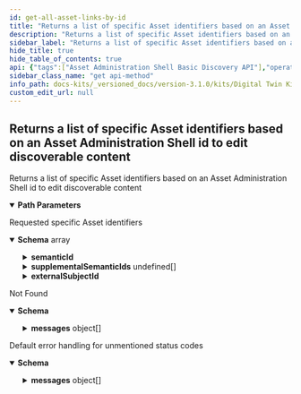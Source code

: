 ```yaml
---
id: get-all-asset-links-by-id
title: "Returns a list of specific Asset identifiers based on an Asset Administration Shell id to edit discoverable content"
description: "Returns a list of specific Asset identifiers based on an Asset Administration Shell id to edit discoverable content"
sidebar_label: "Returns a list of specific Asset identifiers based on an Asset Administration Shell id to edit discoverable content"
hide_title: true
hide_table_of_contents: true
api: {"tags":["Asset Administration Shell Basic Discovery API"],"operationId":"GetAllAssetLinksById","parameters":[{"name":"aasIdentifier","in":"path","description":"The Asset Administration Shell’s unique id (UTF8-BASE64-URL-encoded)","required":true,"style":"simple","explode":false,"schema":{"type":"string","format":"byte"}}],"responses":{"200":{"description":"Requested specific Asset identifiers","content":{"application/json":{"schema":{"type":"array","items":{"allOf":[{"type":"object","properties":{"semanticId":{"allOf":[{"required":["keys","type"],"properties":{"type":{"type":"string","enum":["ExternalReference","ModelReference"]},"keys":{"minItems":1,"type":"array","items":{"required":["type","value"],"type":"object","properties":{"type":{"type":"string","enum":["AnnotatedRelationshipElement","AssetAdministrationShell","BasicEventElement","Blob","Capability","ConceptDescription","DataElement","Entity","EventElement","File","FragmentReference","GlobalReference","Identifiable","MultiLanguageProperty","Operation","Property","Range","Referable","ReferenceElement","RelationshipElement","Submodel","SubmodelElement","SubmodelElementCollection","SubmodelElementList"]},"value":{"maxLength":2000,"minLength":1,"pattern":"^([\\t\\n\\r -퟿- ]|\\ud800[\\udc00-\\udfff]|[\\ud801-\\udbfe][\\udc00-\\udfff]|\\udbff[\\udc00-\\udfff])*$","type":"string"}}}}}},{"properties":{"referredSemanticId":{"required":["keys","type"],"properties":{"type":{"type":"string","enum":["ExternalReference","ModelReference"]},"keys":{"minItems":1,"type":"array","items":{"required":["type","value"],"type":"object","properties":{"type":{"type":"string","enum":["AnnotatedRelationshipElement","AssetAdministrationShell","BasicEventElement","Blob","Capability","ConceptDescription","DataElement","Entity","EventElement","File","FragmentReference","GlobalReference","Identifiable","MultiLanguageProperty","Operation","Property","Range","Referable","ReferenceElement","RelationshipElement","Submodel","SubmodelElement","SubmodelElementCollection","SubmodelElementList"]},"value":{"maxLength":2000,"minLength":1,"pattern":"^([\\t\\n\\r -퟿- ]|\\ud800[\\udc00-\\udfff]|[\\ud801-\\udbfe][\\udc00-\\udfff]|\\udbff[\\udc00-\\udfff])*$","type":"string"}}}}}}}}]},"supplementalSemanticIds":{"minItems":1,"type":"array","items":{"allOf":[{"required":["keys","type"],"properties":{"type":{"type":"string","enum":["ExternalReference","ModelReference"]},"keys":{"minItems":1,"type":"array","items":{"required":["type","value"],"type":"object","properties":{"type":{"type":"string","enum":["AnnotatedRelationshipElement","AssetAdministrationShell","BasicEventElement","Blob","Capability","ConceptDescription","DataElement","Entity","EventElement","File","FragmentReference","GlobalReference","Identifiable","MultiLanguageProperty","Operation","Property","Range","Referable","ReferenceElement","RelationshipElement","Submodel","SubmodelElement","SubmodelElementCollection","SubmodelElementList"]},"value":{"maxLength":2000,"minLength":1,"pattern":"^([\\t\\n\\r -퟿- ]|\\ud800[\\udc00-\\udfff]|[\\ud801-\\udbfe][\\udc00-\\udfff]|\\udbff[\\udc00-\\udfff])*$","type":"string"}}}}}},{"properties":{"referredSemanticId":{"required":["keys","type"],"properties":{"type":{"type":"string","enum":["ExternalReference","ModelReference"]},"keys":{"minItems":1,"type":"array","items":{"required":["type","value"],"type":"object","properties":{"type":{"type":"string","enum":["AnnotatedRelationshipElement","AssetAdministrationShell","BasicEventElement","Blob","Capability","ConceptDescription","DataElement","Entity","EventElement","File","FragmentReference","GlobalReference","Identifiable","MultiLanguageProperty","Operation","Property","Range","Referable","ReferenceElement","RelationshipElement","Submodel","SubmodelElement","SubmodelElementCollection","SubmodelElementList"]},"value":{"maxLength":2000,"minLength":1,"pattern":"^([\\t\\n\\r -퟿- ]|\\ud800[\\udc00-\\udfff]|[\\ud801-\\udbfe][\\udc00-\\udfff]|\\udbff[\\udc00-\\udfff])*$","type":"string"}}}}}}}}]}}}},{"required":["name","value"],"properties":{"name":{"maxLength":64,"minLength":1,"pattern":"^([\\t\\n\\r -퟿- ]|\\ud800[\\udc00-\\udfff]|[\\ud801-\\udbfe][\\udc00-\\udfff]|\\udbff[\\udc00-\\udfff])*$","type":"string"},"value":{"maxLength":2000,"minLength":1,"pattern":"^([\\t\\n\\r -퟿- ]|\\ud800[\\udc00-\\udfff]|[\\ud801-\\udbfe][\\udc00-\\udfff]|\\udbff[\\udc00-\\udfff])*$","type":"string"},"externalSubjectId":{"allOf":[{"required":["keys","type"],"properties":{"type":{"type":"string","enum":["ExternalReference","ModelReference"]},"keys":{"minItems":1,"type":"array","items":{"required":["type","value"],"type":"object","properties":{"type":{"type":"string","enum":["AnnotatedRelationshipElement","AssetAdministrationShell","BasicEventElement","Blob","Capability","ConceptDescription","DataElement","Entity","EventElement","File","FragmentReference","GlobalReference","Identifiable","MultiLanguageProperty","Operation","Property","Range","Referable","ReferenceElement","RelationshipElement","Submodel","SubmodelElement","SubmodelElementCollection","SubmodelElementList"]},"value":{"maxLength":2000,"minLength":1,"pattern":"^([\\t\\n\\r -퟿- ]|\\ud800[\\udc00-\\udfff]|[\\ud801-\\udbfe][\\udc00-\\udfff]|\\udbff[\\udc00-\\udfff])*$","type":"string"}}}}}},{"properties":{"referredSemanticId":{"required":["keys","type"],"properties":{"type":{"type":"string","enum":["ExternalReference","ModelReference"]},"keys":{"minItems":1,"type":"array","items":{"required":["type","value"],"type":"object","properties":{"type":{"type":"string","enum":["AnnotatedRelationshipElement","AssetAdministrationShell","BasicEventElement","Blob","Capability","ConceptDescription","DataElement","Entity","EventElement","File","FragmentReference","GlobalReference","Identifiable","MultiLanguageProperty","Operation","Property","Range","Referable","ReferenceElement","RelationshipElement","Submodel","SubmodelElement","SubmodelElementCollection","SubmodelElementList"]},"value":{"maxLength":2000,"minLength":1,"pattern":"^([\\t\\n\\r -퟿- ]|\\ud800[\\udc00-\\udfff]|[\\ud801-\\udbfe][\\udc00-\\udfff]|\\udbff[\\udc00-\\udfff])*$","type":"string"}}}}}}}}]}}}]}}}}},"404":{"description":"Not Found","content":{"application/json":{"schema":{"type":"object","properties":{"messages":{"type":"array","items":{"type":"object","properties":{"code":{"maxLength":32,"minLength":1,"type":"string"},"correlationId":{"maxLength":128,"minLength":1,"type":"string"},"messageType":{"type":"string","enum":["Undefined","Info","Warning","Error","Exception"]},"text":{"type":"string"},"timestamp":{"pattern":"^-?(([1-9][0-9][0-9][0-9]+)|(0[0-9][0-9][0-9]))-((0[1-9])|(1[0-2]))-((0[1-9])|([12][0-9])|(3[01]))T(((([01][0-9])|(2[0-3])):[0-5][0-9]:([0-5][0-9])(\\.[0-9]+)?)|24:00:00(\\.0+)?)(Z|\\+00:00|-00:00)$","type":"string"}}}}}}}}},"default":{"description":"Default error handling for unmentioned status codes","content":{"application/json":{"schema":{"type":"object","properties":{"messages":{"type":"array","items":{"type":"object","properties":{"code":{"maxLength":32,"minLength":1,"type":"string"},"correlationId":{"maxLength":128,"minLength":1,"type":"string"},"messageType":{"type":"string","enum":["Undefined","Info","Warning","Error","Exception"]},"text":{"type":"string"},"timestamp":{"pattern":"^-?(([1-9][0-9][0-9][0-9]+)|(0[0-9][0-9][0-9]))-((0[1-9])|(1[0-2]))-((0[1-9])|([12][0-9])|(3[01]))T(((([01][0-9])|(2[0-3])):[0-5][0-9]:([0-5][0-9])(\\.[0-9]+)?)|24:00:00(\\.0+)?)(Z|\\+00:00|-00:00)$","type":"string"}}}}}}}}}},"x-semanticIds":["https://admin-shell.io/aas/API/GetAllAssetLinksById/3/0"],"description":"Returns a list of specific Asset identifiers based on an Asset Administration Shell id to edit discoverable content","method":"get","path":"/lookup/shells/{aasIdentifier}","servers":[{"url":"{protocol}://{host_name}:{port}/api/{version_prefix}","variables":{"protocol":{"description":"Allows access through http and https (recommended)","default":"https","enum":["http","https"]},"host_name":{"description":"Hostname of server hosting the api","default":"admin-shell.io"},"port":{"description":"80 is default for http, 443 for https","default":"443","enum":["80","443"]},"version_prefix":{"default":"v3.0","enum":["v3.0"]}}}],"info":{"title":"DotAAS Part 2 | HTTP/REST | Discovery Service Specification","description":"The entire Full Profile of the Discovery Service Specification as part of Details of the Asset Administration Shell Part 2. Publisher: Industrial Digital Twin Association (IDTA) 2023","contact":{"name":"Industrial Digital Twin Association (IDTA)","email":"info@idtwin.org"},"license":{"name":"CC BY 4.0","url":"https://creativecommons.org/licenses/by/4.0/"},"version":"V3.0_SSP-001"},"postman":{"name":"Returns a list of specific Asset identifiers based on an Asset Administration Shell id to edit discoverable content","description":{"type":"text/plain"},"url":{"path":["lookup","shells",":aasIdentifier"],"host":["{{baseUrl}}"],"query":[],"variable":[{"disabled":false,"description":{"content":"(Required) The Asset Administration Shell’s unique id (UTF8-BASE64-URL-encoded)","type":"text/plain"},"type":"any","value":"","key":"aasIdentifier"}]},"header":[{"key":"Accept","value":"application/json"}],"method":"GET"}}
sidebar_class_name: "get api-method"
info_path: docs-kits/_versioned_docs/version-3.1.0/kits/Digital Twin Kit/Software Development View/API Specs/AAS Discovery//dotaas-part-2-http-rest-discovery-service-specification
custom_edit_url: null
---
```



## Returns a list of specific Asset identifiers based on an Asset Administration Shell id to edit discoverable content



Returns a list of specific Asset identifiers based on an Asset Administration Shell id to edit discoverable content

<details style={{"marginBottom":"1rem"}} data-collapsed={false} open={true}><summary style={{}}><strong>Path Parameters</strong></summary><div><ul><ParamsItem className={"paramsItem"} param={{"name":"aasIdentifier","in":"path","description":"The Asset Administration Shell’s unique id (UTF8-BASE64-URL-encoded)","required":true,"style":"simple","explode":false,"schema":{"type":"string","format":"byte"}}}></ParamsItem></ul></div></details><div><ApiTabs><TabItem label={"200"} value={"200"}><div>

Requested specific Asset identifiers

</div><div><MimeTabs schemaType={"response"}><TabItem label={"application/json"} value={"application/json"}><SchemaTabs><TabItem label={"Schema"} value={"Schema"}><details style={{}} data-collapsed={false} open={true}><summary style={{"textAlign":"left"}}><strong>Schema</strong><span style={{"opacity":"0.6"}}> array</span></summary><div style={{"textAlign":"left","marginLeft":"1rem"}}></div><ul style={{"marginLeft":"1rem"}}><div><SchemaItem collapsible={true} className={"schemaItem"}><details style={{}}><summary style={{}}><strong>semanticId</strong><span style={{"opacity":"0.6"}}> </span></summary><div style={{"marginLeft":"1rem"}}><SchemaItem collapsible={false} name={"type"} required={false} deprecated={undefined} schemaDescription={undefined} schemaName={"string"} qualifierMessage={"**Possible values:** [`ExternalReference`, `ModelReference`]"} defaultValue={undefined}></SchemaItem><SchemaItem collapsible={true} className={"schemaItem"}><details style={{}}><summary style={{}}><strong>keys</strong><span style={{"opacity":"0.6"}}> object[]</span></summary><div style={{"marginLeft":"1rem"}}><div style={{"marginTop":".5rem","marginBottom":".5rem"}}>

**Possible values:** `>= 1`

</div><SchemaItem collapsible={false} name={"type"} required={false} deprecated={undefined} schemaDescription={undefined} schemaName={"string"} qualifierMessage={"**Possible values:** [`AnnotatedRelationshipElement`, `AssetAdministrationShell`, `BasicEventElement`, `Blob`, `Capability`, `ConceptDescription`, `DataElement`, `Entity`, `EventElement`, `File`, `FragmentReference`, `GlobalReference`, `Identifiable`, `MultiLanguageProperty`, `Operation`, `Property`, `Range`, `Referable`, `ReferenceElement`, `RelationshipElement`, `Submodel`, `SubmodelElement`, `SubmodelElementCollection`, `SubmodelElementList`]"} defaultValue={undefined}></SchemaItem><SchemaItem collapsible={false} name={"value"} required={false} deprecated={undefined} schemaDescription={undefined} schemaName={"string"} qualifierMessage={"**Possible values:** `non-empty` and `<= 2000 characters`, Value must match regular expression `^([\\t\\n\\r -퟿- ]|\\ud800[\\udc00-\\udfff]|[\\ud801-\\udbfe][\\udc00-\\udfff]|\\udbff[\\udc00-\\udfff])*$`"} defaultValue={undefined}></SchemaItem></div></details></SchemaItem><SchemaItem collapsible={true} className={"schemaItem"}><details style={{}}><summary style={{}}><strong>referredSemanticId</strong><span style={{"opacity":"0.6"}}> </span></summary><div style={{"marginLeft":"1rem"}}><SchemaItem collapsible={false} name={"type"} required={false} deprecated={undefined} schemaDescription={undefined} schemaName={"string"} qualifierMessage={"**Possible values:** [`ExternalReference`, `ModelReference`]"} defaultValue={undefined}></SchemaItem><SchemaItem collapsible={true} className={"schemaItem"}><details style={{}}><summary style={{}}><strong>keys</strong><span style={{"opacity":"0.6"}}> object[]</span></summary><div style={{"marginLeft":"1rem"}}><div style={{"marginTop":".5rem","marginBottom":".5rem"}}>

**Possible values:** `>= 1`

</div><SchemaItem collapsible={false} name={"type"} required={false} deprecated={undefined} schemaDescription={undefined} schemaName={"string"} qualifierMessage={"**Possible values:** [`AnnotatedRelationshipElement`, `AssetAdministrationShell`, `BasicEventElement`, `Blob`, `Capability`, `ConceptDescription`, `DataElement`, `Entity`, `EventElement`, `File`, `FragmentReference`, `GlobalReference`, `Identifiable`, `MultiLanguageProperty`, `Operation`, `Property`, `Range`, `Referable`, `ReferenceElement`, `RelationshipElement`, `Submodel`, `SubmodelElement`, `SubmodelElementCollection`, `SubmodelElementList`]"} defaultValue={undefined}></SchemaItem><SchemaItem collapsible={false} name={"value"} required={false} deprecated={undefined} schemaDescription={undefined} schemaName={"string"} qualifierMessage={"**Possible values:** `non-empty` and `<= 2000 characters`, Value must match regular expression `^([\\t\\n\\r -퟿- ]|\\ud800[\\udc00-\\udfff]|[\\ud801-\\udbfe][\\udc00-\\udfff]|\\udbff[\\udc00-\\udfff])*$`"} defaultValue={undefined}></SchemaItem></div></details></SchemaItem></div></details></SchemaItem></div></details></SchemaItem><SchemaItem collapsible={true} className={"schemaItem"}><details style={{}}><summary style={{}}><strong>supplementalSemanticIds</strong><span style={{"opacity":"0.6"}}> undefined[]</span></summary><div style={{"marginLeft":"1rem"}}><div style={{"marginTop":".5rem","marginBottom":".5rem"}}>

**Possible values:** `>= 1`

</div><SchemaItem collapsible={false} name={"type"} required={false} deprecated={undefined} schemaDescription={undefined} schemaName={"string"} qualifierMessage={"**Possible values:** [`ExternalReference`, `ModelReference`]"} defaultValue={undefined}></SchemaItem><SchemaItem collapsible={true} className={"schemaItem"}><details style={{}}><summary style={{}}><strong>keys</strong><span style={{"opacity":"0.6"}}> object[]</span></summary><div style={{"marginLeft":"1rem"}}><div style={{"marginTop":".5rem","marginBottom":".5rem"}}>

**Possible values:** `>= 1`

</div><SchemaItem collapsible={false} name={"type"} required={false} deprecated={undefined} schemaDescription={undefined} schemaName={"string"} qualifierMessage={"**Possible values:** [`AnnotatedRelationshipElement`, `AssetAdministrationShell`, `BasicEventElement`, `Blob`, `Capability`, `ConceptDescription`, `DataElement`, `Entity`, `EventElement`, `File`, `FragmentReference`, `GlobalReference`, `Identifiable`, `MultiLanguageProperty`, `Operation`, `Property`, `Range`, `Referable`, `ReferenceElement`, `RelationshipElement`, `Submodel`, `SubmodelElement`, `SubmodelElementCollection`, `SubmodelElementList`]"} defaultValue={undefined}></SchemaItem><SchemaItem collapsible={false} name={"value"} required={false} deprecated={undefined} schemaDescription={undefined} schemaName={"string"} qualifierMessage={"**Possible values:** `non-empty` and `<= 2000 characters`, Value must match regular expression `^([\\t\\n\\r -퟿- ]|\\ud800[\\udc00-\\udfff]|[\\ud801-\\udbfe][\\udc00-\\udfff]|\\udbff[\\udc00-\\udfff])*$`"} defaultValue={undefined}></SchemaItem></div></details></SchemaItem><SchemaItem collapsible={true} className={"schemaItem"}><details style={{}}><summary style={{}}><strong>referredSemanticId</strong><span style={{"opacity":"0.6"}}> </span></summary><div style={{"marginLeft":"1rem"}}><SchemaItem collapsible={false} name={"type"} required={false} deprecated={undefined} schemaDescription={undefined} schemaName={"string"} qualifierMessage={"**Possible values:** [`ExternalReference`, `ModelReference`]"} defaultValue={undefined}></SchemaItem><SchemaItem collapsible={true} className={"schemaItem"}><details style={{}}><summary style={{}}><strong>keys</strong><span style={{"opacity":"0.6"}}> object[]</span></summary><div style={{"marginLeft":"1rem"}}><div style={{"marginTop":".5rem","marginBottom":".5rem"}}>

**Possible values:** `>= 1`

</div><SchemaItem collapsible={false} name={"type"} required={false} deprecated={undefined} schemaDescription={undefined} schemaName={"string"} qualifierMessage={"**Possible values:** [`AnnotatedRelationshipElement`, `AssetAdministrationShell`, `BasicEventElement`, `Blob`, `Capability`, `ConceptDescription`, `DataElement`, `Entity`, `EventElement`, `File`, `FragmentReference`, `GlobalReference`, `Identifiable`, `MultiLanguageProperty`, `Operation`, `Property`, `Range`, `Referable`, `ReferenceElement`, `RelationshipElement`, `Submodel`, `SubmodelElement`, `SubmodelElementCollection`, `SubmodelElementList`]"} defaultValue={undefined}></SchemaItem><SchemaItem collapsible={false} name={"value"} required={false} deprecated={undefined} schemaDescription={undefined} schemaName={"string"} qualifierMessage={"**Possible values:** `non-empty` and `<= 2000 characters`, Value must match regular expression `^([\\t\\n\\r -퟿- ]|\\ud800[\\udc00-\\udfff]|[\\ud801-\\udbfe][\\udc00-\\udfff]|\\udbff[\\udc00-\\udfff])*$`"} defaultValue={undefined}></SchemaItem></div></details></SchemaItem></div></details></SchemaItem></div></details></SchemaItem><SchemaItem collapsible={false} name={"name"} required={false} deprecated={undefined} schemaDescription={undefined} schemaName={"string"} qualifierMessage={"**Possible values:** `non-empty` and `<= 64 characters`, Value must match regular expression `^([\\t\\n\\r -퟿- ]|\\ud800[\\udc00-\\udfff]|[\\ud801-\\udbfe][\\udc00-\\udfff]|\\udbff[\\udc00-\\udfff])*$`"} defaultValue={undefined}></SchemaItem><SchemaItem collapsible={false} name={"value"} required={false} deprecated={undefined} schemaDescription={undefined} schemaName={"string"} qualifierMessage={"**Possible values:** `non-empty` and `<= 2000 characters`, Value must match regular expression `^([\\t\\n\\r -퟿- ]|\\ud800[\\udc00-\\udfff]|[\\ud801-\\udbfe][\\udc00-\\udfff]|\\udbff[\\udc00-\\udfff])*$`"} defaultValue={undefined}></SchemaItem><SchemaItem collapsible={true} className={"schemaItem"}><details style={{}}><summary style={{}}><strong>externalSubjectId</strong><span style={{"opacity":"0.6"}}> </span></summary><div style={{"marginLeft":"1rem"}}><SchemaItem collapsible={false} name={"type"} required={false} deprecated={undefined} schemaDescription={undefined} schemaName={"string"} qualifierMessage={"**Possible values:** [`ExternalReference`, `ModelReference`]"} defaultValue={undefined}></SchemaItem><SchemaItem collapsible={true} className={"schemaItem"}><details style={{}}><summary style={{}}><strong>keys</strong><span style={{"opacity":"0.6"}}> object[]</span></summary><div style={{"marginLeft":"1rem"}}><div style={{"marginTop":".5rem","marginBottom":".5rem"}}>

**Possible values:** `>= 1`

</div><SchemaItem collapsible={false} name={"type"} required={false} deprecated={undefined} schemaDescription={undefined} schemaName={"string"} qualifierMessage={"**Possible values:** [`AnnotatedRelationshipElement`, `AssetAdministrationShell`, `BasicEventElement`, `Blob`, `Capability`, `ConceptDescription`, `DataElement`, `Entity`, `EventElement`, `File`, `FragmentReference`, `GlobalReference`, `Identifiable`, `MultiLanguageProperty`, `Operation`, `Property`, `Range`, `Referable`, `ReferenceElement`, `RelationshipElement`, `Submodel`, `SubmodelElement`, `SubmodelElementCollection`, `SubmodelElementList`]"} defaultValue={undefined}></SchemaItem><SchemaItem collapsible={false} name={"value"} required={false} deprecated={undefined} schemaDescription={undefined} schemaName={"string"} qualifierMessage={"**Possible values:** `non-empty` and `<= 2000 characters`, Value must match regular expression `^([\\t\\n\\r -퟿- ]|\\ud800[\\udc00-\\udfff]|[\\ud801-\\udbfe][\\udc00-\\udfff]|\\udbff[\\udc00-\\udfff])*$`"} defaultValue={undefined}></SchemaItem></div></details></SchemaItem><SchemaItem collapsible={true} className={"schemaItem"}><details style={{}}><summary style={{}}><strong>referredSemanticId</strong><span style={{"opacity":"0.6"}}> </span></summary><div style={{"marginLeft":"1rem"}}><SchemaItem collapsible={false} name={"type"} required={false} deprecated={undefined} schemaDescription={undefined} schemaName={"string"} qualifierMessage={"**Possible values:** [`ExternalReference`, `ModelReference`]"} defaultValue={undefined}></SchemaItem><SchemaItem collapsible={true} className={"schemaItem"}><details style={{}}><summary style={{}}><strong>keys</strong><span style={{"opacity":"0.6"}}> object[]</span></summary><div style={{"marginLeft":"1rem"}}><div style={{"marginTop":".5rem","marginBottom":".5rem"}}>

**Possible values:** `>= 1`

</div><SchemaItem collapsible={false} name={"type"} required={false} deprecated={undefined} schemaDescription={undefined} schemaName={"string"} qualifierMessage={"**Possible values:** [`AnnotatedRelationshipElement`, `AssetAdministrationShell`, `BasicEventElement`, `Blob`, `Capability`, `ConceptDescription`, `DataElement`, `Entity`, `EventElement`, `File`, `FragmentReference`, `GlobalReference`, `Identifiable`, `MultiLanguageProperty`, `Operation`, `Property`, `Range`, `Referable`, `ReferenceElement`, `RelationshipElement`, `Submodel`, `SubmodelElement`, `SubmodelElementCollection`, `SubmodelElementList`]"} defaultValue={undefined}></SchemaItem><SchemaItem collapsible={false} name={"value"} required={false} deprecated={undefined} schemaDescription={undefined} schemaName={"string"} qualifierMessage={"**Possible values:** `non-empty` and `<= 2000 characters`, Value must match regular expression `^([\\t\\n\\r -퟿- ]|\\ud800[\\udc00-\\udfff]|[\\ud801-\\udbfe][\\udc00-\\udfff]|\\udbff[\\udc00-\\udfff])*$`"} defaultValue={undefined}></SchemaItem></div></details></SchemaItem></div></details></SchemaItem></div></details></SchemaItem></div></ul></details></TabItem><TabItem label={"Example (from schema)"} value={"Example (from schema)"}><ResponseSamples responseExample={"[\n  {\n    \"semanticId\": {\n      \"type\": \"ExternalReference\",\n      \"keys\": [\n        {\n          \"type\": \"AnnotatedRelationshipElement\",\n          \"value\": \"string\"\n        }\n      ],\n      \"referredSemanticId\": {\n        \"type\": \"ExternalReference\",\n        \"keys\": [\n          {\n            \"type\": \"AnnotatedRelationshipElement\",\n            \"value\": \"string\"\n          }\n        ]\n      }\n    },\n    \"supplementalSemanticIds\": [\n      {\n        \"type\": \"ExternalReference\",\n        \"keys\": [\n          {\n            \"type\": \"AnnotatedRelationshipElement\",\n            \"value\": \"string\"\n          }\n        ],\n        \"referredSemanticId\": {\n          \"type\": \"ExternalReference\",\n          \"keys\": [\n            {\n              \"type\": \"AnnotatedRelationshipElement\",\n              \"value\": \"string\"\n            }\n          ]\n        }\n      }\n    ],\n    \"name\": \"string\",\n    \"value\": \"string\",\n    \"externalSubjectId\": {\n      \"type\": \"ExternalReference\",\n      \"keys\": [\n        {\n          \"type\": \"AnnotatedRelationshipElement\",\n          \"value\": \"string\"\n        }\n      ],\n      \"referredSemanticId\": {\n        \"type\": \"ExternalReference\",\n        \"keys\": [\n          {\n            \"type\": \"AnnotatedRelationshipElement\",\n            \"value\": \"string\"\n          }\n        ]\n      }\n    }\n  }\n]"} language={"json"}></ResponseSamples></TabItem></SchemaTabs></TabItem></MimeTabs></div></TabItem><TabItem label={"404"} value={"404"}><div>

Not Found

</div><div><MimeTabs schemaType={"response"}><TabItem label={"application/json"} value={"application/json"}><SchemaTabs><TabItem label={"Schema"} value={"Schema"}><details style={{}} data-collapsed={false} open={true}><summary style={{"textAlign":"left"}}><strong>Schema</strong></summary><div style={{"textAlign":"left","marginLeft":"1rem"}}></div><ul style={{"marginLeft":"1rem"}}><SchemaItem collapsible={true} className={"schemaItem"}><details style={{}}><summary style={{}}><strong>messages</strong><span style={{"opacity":"0.6"}}> object[]</span></summary><div style={{"marginLeft":"1rem"}}><SchemaItem collapsible={false} name={"code"} required={false} deprecated={undefined} schemaDescription={undefined} schemaName={"string"} qualifierMessage={"**Possible values:** `non-empty` and `<= 32 characters`"} defaultValue={undefined}></SchemaItem><SchemaItem collapsible={false} name={"correlationId"} required={false} deprecated={undefined} schemaDescription={undefined} schemaName={"string"} qualifierMessage={"**Possible values:** `non-empty` and `<= 128 characters`"} defaultValue={undefined}></SchemaItem><SchemaItem collapsible={false} name={"messageType"} required={false} deprecated={undefined} schemaDescription={undefined} schemaName={"string"} qualifierMessage={"**Possible values:** [`Undefined`, `Info`, `Warning`, `Error`, `Exception`]"} defaultValue={undefined}></SchemaItem><SchemaItem collapsible={false} name={"text"} required={false} deprecated={undefined} schemaDescription={undefined} schemaName={"string"} qualifierMessage={undefined} defaultValue={undefined}></SchemaItem><SchemaItem collapsible={false} name={"timestamp"} required={false} deprecated={undefined} schemaDescription={undefined} schemaName={"string"} qualifierMessage={"**Possible values:** Value must match regular expression `^-?(([1-9][0-9][0-9][0-9]+)|(0[0-9][0-9][0-9]))-((0[1-9])|(1[0-2]))-((0[1-9])|([12][0-9])|(3[01]))T(((([01][0-9])|(2[0-3])):[0-5][0-9]:([0-5][0-9])(\\.[0-9]+)?)|24:00:00(\\.0+)?)(Z|\\+00:00|-00:00)$`"} defaultValue={undefined}></SchemaItem></div></details></SchemaItem></ul></details></TabItem><TabItem label={"Example (from schema)"} value={"Example (from schema)"}><ResponseSamples responseExample={"{\n  \"messages\": [\n    {\n      \"code\": \"string\",\n      \"correlationId\": \"string\",\n      \"messageType\": \"Undefined\",\n      \"text\": \"string\",\n      \"timestamp\": \"string\"\n    }\n  ]\n}"} language={"json"}></ResponseSamples></TabItem></SchemaTabs></TabItem></MimeTabs></div></TabItem><TabItem label={"default"} value={"default"}><div>

Default error handling for unmentioned status codes

</div><div><MimeTabs schemaType={"response"}><TabItem label={"application/json"} value={"application/json"}><SchemaTabs><TabItem label={"Schema"} value={"Schema"}><details style={{}} data-collapsed={false} open={true}><summary style={{"textAlign":"left"}}><strong>Schema</strong></summary><div style={{"textAlign":"left","marginLeft":"1rem"}}></div><ul style={{"marginLeft":"1rem"}}><SchemaItem collapsible={true} className={"schemaItem"}><details style={{}}><summary style={{}}><strong>messages</strong><span style={{"opacity":"0.6"}}> object[]</span></summary><div style={{"marginLeft":"1rem"}}><SchemaItem collapsible={false} name={"code"} required={false} deprecated={undefined} schemaDescription={undefined} schemaName={"string"} qualifierMessage={"**Possible values:** `non-empty` and `<= 32 characters`"} defaultValue={undefined}></SchemaItem><SchemaItem collapsible={false} name={"correlationId"} required={false} deprecated={undefined} schemaDescription={undefined} schemaName={"string"} qualifierMessage={"**Possible values:** `non-empty` and `<= 128 characters`"} defaultValue={undefined}></SchemaItem><SchemaItem collapsible={false} name={"messageType"} required={false} deprecated={undefined} schemaDescription={undefined} schemaName={"string"} qualifierMessage={"**Possible values:** [`Undefined`, `Info`, `Warning`, `Error`, `Exception`]"} defaultValue={undefined}></SchemaItem><SchemaItem collapsible={false} name={"text"} required={false} deprecated={undefined} schemaDescription={undefined} schemaName={"string"} qualifierMessage={undefined} defaultValue={undefined}></SchemaItem><SchemaItem collapsible={false} name={"timestamp"} required={false} deprecated={undefined} schemaDescription={undefined} schemaName={"string"} qualifierMessage={"**Possible values:** Value must match regular expression `^-?(([1-9][0-9][0-9][0-9]+)|(0[0-9][0-9][0-9]))-((0[1-9])|(1[0-2]))-((0[1-9])|([12][0-9])|(3[01]))T(((([01][0-9])|(2[0-3])):[0-5][0-9]:([0-5][0-9])(\\.[0-9]+)?)|24:00:00(\\.0+)?)(Z|\\+00:00|-00:00)$`"} defaultValue={undefined}></SchemaItem></div></details></SchemaItem></ul></details></TabItem><TabItem label={"Example (from schema)"} value={"Example (from schema)"}><ResponseSamples responseExample={"{\n  \"messages\": [\n    {\n      \"code\": \"string\",\n      \"correlationId\": \"string\",\n      \"messageType\": \"Undefined\",\n      \"text\": \"string\",\n      \"timestamp\": \"string\"\n    }\n  ]\n}"} language={"json"}></ResponseSamples></TabItem></SchemaTabs></TabItem></MimeTabs></div></TabItem></ApiTabs></div>
      